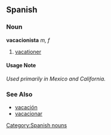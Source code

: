 == Spanish == 
=== Noun === 
'''vacacionista''' ''m, f''
# [[vacationer]] 
==== Usage Note ====
''Used primarily in Mexico and California.''
=== See Also ===
*[[vacación]]
*[[vacacionar]]

[[Category:Spanish nouns]]